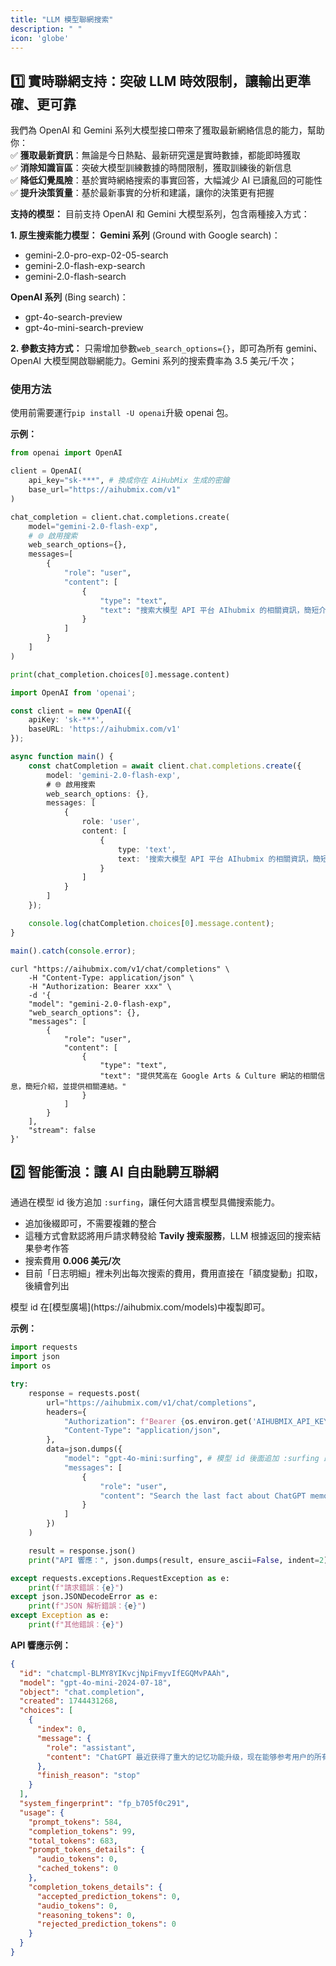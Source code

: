 ```yaml
---
title: "LLM 模型聯網搜索"
description: " "
icon: 'globe'
---
```


## 1️⃣ 實時聯網支持：突破 LLM 時效限制，讓輸出更準確、更可靠

我們為 OpenAI 和 Gemini 系列大模型接口帶來了獲取最新網絡信息的能力，幫助你：  
✅ **獲取最新資訊**：無論是今日熱點、最新研究還是實時數據，都能即時獲取  
✅ **消除知識盲區**：突破大模型訓練數據的時間限制，獲取訓練後的新信息   
✅ **降低幻覺風險**：基於實時網絡搜索的事實回答，大幅減少 AI 已讀亂回的可能性  
✅ **提升決策質量**：基於最新事實的分析和建議，讓你的決策更有把握  

**支持的模型：**
目前支持 OpenAI 和 Gemini 大模型系列，包含兩種接入方式：

**1. 原生搜索能力模型：**
**Gemini 系列** (Ground with Google search)：
- gemini-2.0-pro-exp-02-05-search
- gemini-2.0-flash-exp-search
- gemini-2.0-flash-search

**OpenAI 系列** (Bing search)：
- gpt-4o-search-preview
- gpt-4o-mini-search-preview

**2. 參數支持方式：**
只需增加參數`web_search_options={}`，即可為所有 gemini、OpenAI 大模型開啟聯網能力。Gemini 系列的搜索費率為 3.5 美元/千次；


### 使用方法

使用前需要運行`pip install -U openai`升級 openai 包。

**示例：**
<CodeGroup>
```py Python
from openai import OpenAI

client = OpenAI(
    api_key="sk-***", # 換成你在 AiHubMix 生成的密鑰
    base_url="https://aihubmix.com/v1"
)

chat_completion = client.chat.completions.create(
    model="gemini-2.0-flash-exp",
    # 🌐 啟用搜索
    web_search_options={},
    messages=[
        {
            "role": "user",
            "content": [
                {
                    "type": "text",
                    "text": "搜索大模型 API 平台 AIhubmix 的相關資訊，簡短介紹，並提供相關連結。"
                }
            ]
        }
    ]
)

print(chat_completion.choices[0].message.content)
```

```ts Typescript 
import OpenAI from 'openai';

const client = new OpenAI({
    apiKey: 'sk-***',
    baseURL: 'https://aihubmix.com/v1'
});

async function main() {
    const chatCompletion = await client.chat.completions.create({
        model: 'gemini-2.0-flash-exp',
        # 🌐 啟用搜索
        web_search_options: {},
        messages: [
            {
                role: 'user',
                content: [
                    {
                        type: 'text',
                        text: '搜索大模型 API 平台 AIhubmix 的相關資訊，簡短介紹，並提供相關連結。'
                    }
                ]
            }
        ]
    });

    console.log(chatCompletion.choices[0].message.content);
}

main().catch(console.error);
```

```shell Curl
curl "https://aihubmix.com/v1/chat/completions" \
    -H "Content-Type: application/json" \
    -H "Authorization: Bearer xxx" \
    -d '{
    "model": "gemini-2.0-flash-exp",
    "web_search_options": {},
    "messages": [
        {
            "role": "user",
            "content": [
                {
                    "type": "text",
                    "text": "提供梵高在 Google Arts & Culture 網站的相關信息，簡短介紹，並提供相關連結。"
                }
            ]
        }
    ],
    "stream": false
}'
```
</CodeGroup>

## 2️⃣ 智能衝浪：讓 AI 自由馳騁互聯網

通過在模型 id 後方追加 `:surfing`，讓任何大語言模型具備搜索能力。
- 追加後綴即可，不需要複雜的整合
- 這種方式會默認將用戶請求轉發給 **Tavily 搜索服務**，LLM 根據返回的搜索結果參考作答
- 搜索費用 **0.006 美元/次**
- 目前「日志明細」裡未列出每次搜索的費用，費用直接在「額度變動」扣取，後續會列出

<Tip>
模型 id 在[模型廣場](https://aihubmix.com/models)中複製即可。
</Tip>

**示例：**
<CodeGroup>
```py Python
import requests
import json
import os

try:
    response = requests.post(
        url="https://aihubmix.com/v1/chat/completions",
        headers={
            "Authorization": f"Bearer {os.environ.get('AIHUBMIX_API_KEY')}",
            "Content-Type": "application/json",
        },
        data=json.dumps({
            "model": "gpt-4o-mini:surfing", # 模型 id 後面追加 :surfing 即可支持搜索
            "messages": [
                {
                    "role": "user",
                    "content": "Search the last fact about ChatGPT memory feature, return with the URL, answer in Chinese"
                }
            ]
        })
    )

    result = response.json()
    print("API 響應：", json.dumps(result, ensure_ascii=False, indent=2))

except requests.exceptions.RequestException as e:
    print(f"請求錯誤：{e}")
except json.JSONDecodeError as e:
    print(f"JSON 解析錯誤：{e}")
except Exception as e:
    print(f"其他錯誤：{e}")
```
</CodeGroup>

**API 響應示例：**
```json
{
  "id": "chatcmpl-BLMY8YIKvcjNpiFmyvIfEGQMvPAAh",
  "model": "gpt-4o-mini-2024-07-18",
  "object": "chat.completion",
  "created": 1744431268,
  "choices": [
    {
      "index": 0,
      "message": {
        "role": "assistant",
        "content": "ChatGPT 最近获得了重大的记忆功能升级，现在能够参考用户的所有过去对话，以提供更个性化的回应。用户可以选择不让 ChatGPT 记住这些信息，或完全退出记忆功能。有关此更新的更多信息可以在以下网址找到：[https://www.digitaltrends.com/computing/openai-chatgpt-memory-update/](https://www.digitaltrends.com/computing/openai-chatgpt-memory-update/)"
      },
      "finish_reason": "stop"
    }
  ],
  "system_fingerprint": "fp_b705f0c291",
  "usage": {
    "prompt_tokens": 584,
    "completion_tokens": 99,
    "total_tokens": 683,
    "prompt_tokens_details": {
      "audio_tokens": 0,
      "cached_tokens": 0
    },
    "completion_tokens_details": {
      "accepted_prediction_tokens": 0,
      "audio_tokens": 0,
      "reasoning_tokens": 0,
      "rejected_prediction_tokens": 0
    }
  }
}
```